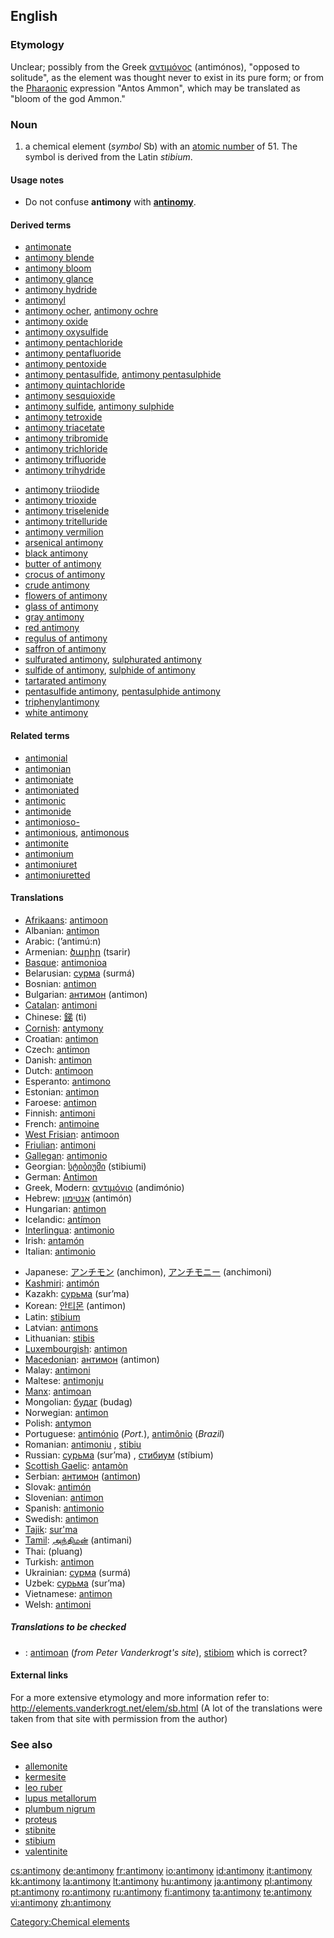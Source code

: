 ==English==

{{elements|Sb|tin|Sn|tellurium|Te}}

===Etymology===
Unclear; possibly from the Greek [[αντιμόνος]] (antimónos), "opposed to solitude", as the element was thought never to exist in its pure form; or from the [[Pharaonic]] expression "Antos Ammon", which may be translated as "bloom of the god Ammon."

===Noun===
{{en-noun|-}}
{{wikipedia}}

# a chemical element (''symbol'' Sb) with an [[atomic number]] of 51. The symbol is derived from the Latin ''stibium''.

====Usage notes====
* Do not confuse '''antimony''' with '''[[antinomy]]'''.

====Derived terms====
{{top2}}
* [[antimonate]]
* [[antimony blende]]
* [[antimony bloom]]
* [[antimony glance]]
* [[antimony hydride]]
* [[antimonyl]]
* [[antimony ocher]], [[antimony ochre]]
* [[antimony oxide]]
* [[antimony oxysulfide]]
* [[antimony pentachloride]]
* [[antimony pentafluoride]]
* [[antimony pentoxide]]
* [[antimony pentasulfide]], [[antimony pentasulphide]]
* [[antimony quintachloride]]
* [[antimony sesquioxide]]
* [[antimony sulfide]], [[antimony sulphide]]
* [[antimony tetroxide]]
* [[antimony triacetate]]
* [[antimony tribromide]]
* [[antimony trichloride]]
* [[antimony trifluoride]]
* [[antimony trihydride]]
{{mid2}}
* [[antimony triiodide]]
* [[antimony trioxide]]
* [[antimony triselenide]]
* [[antimony tritelluride]]
* [[antimony vermilion]]
* [[arsenical antimony]]
* [[black antimony]]
* [[butter of antimony]]
* [[crocus of antimony]]
* [[crude antimony]]
* [[flowers of antimony]]
* [[glass of antimony]]
* [[gray antimony]]
* [[red antimony]]
* [[regulus of antimony]]
* [[saffron of antimony]]
* [[sulfurated antimony]], [[sulphurated antimony]]
* [[sulfide of antimony]], [[sulphide of  antimony]]
* [[tartarated antimony]]
* [[pentasulfide antimony]], [[pentasulphide antimony]]
* [[triphenylantimony]]
* [[white antimony]]
{{bottom}}

====Related terms====
* [[antimonial]]
* [[antimonian]]
* [[antimoniate]]
* [[antimoniated]]
* [[antimonic]]
* [[antimonide]]
* [[antimonioso-]]
* [[antimonious]], [[antimonous]]
* [[antimonite]]
* [[antimonium]]
* [[antimoniuret]]
* [[antimoniuretted]]

====Translations====
{{top}}
* [[Afrikaans]]: [[antimoon]]
* Albanian: [[antimon]]
* Arabic: {{Arab|[[انتيمون]]}} (’antimú:n) {{m}}
* Armenian: [[ծարիր]] (tsarir)
* [[Basque]]: [[antimonioa]]
* Belarusian: [[сурма]] (surmá) {{f}}
* Bosnian: [[antimon]]
* Bulgarian: [[антимон]] (antimon) {{m}}
* [[Catalan]]: [[antimoni]]
* Chinese: [[銻]] (tì)
* [[Cornish]]: [[antymony]]
* Croatian: [[antimon]]
* Czech: [[antimon]]
* Danish: [[antimon]]
* Dutch: [[antimoon]] {{n}}
* Esperanto: [[antimono]]
* Estonian: [[antimon]]
* Faroese: [[antimon]]
* Finnish: [[antimoni]]
* French: [[antimoine]] {{m}}
* [[West Frisian]]: [[antimoon]] {{n}}
* [[Friulian]]: [[antimoni]]
* [[Gallegan]]: [[antimonio]]
* Georgian: [[სტიბიუმი]] (stibiumi)
* German: [[Antimon]] {{n}}
* Greek, Modern: [[αντιμόνιο]] (andimónio) {{n}}
* Hebrew: [[אנטימון]] (antimón)
* Hungarian: [[antimon]]
* Icelandic: [[antímon]]
* [[Interlingua]]: [[antimonio]]
* Irish: [[antamón]]
* Italian: [[antimonio]] {{m}}
{{mid}}
* Japanese: [[アンチモン]] (anchimon), [[アンチモニー]] (anchimoni)
* [[Kashmiri]]: [[antimón]]
* Kazakh: [[сурьма]] (sur’ma)
* Korean: [[안티몬]] (antimon)
* Latin: [[stibium]]
* Latvian: [[antimons]]
* Lithuanian: [[stibis]]
* [[Luxembourgish]]: [[antimon]]
* [[Macedonian]]: [[антимон]] (antimon) {{m}}
* Malay: [[antimoni]]
* Maltese: [[antimonju]]
* [[Manx]]: [[antimoan]]
* Mongolian: [[будаг]] (budag)
* Norwegian: [[antimon]]
* Polish: [[antymon]] {{m}}
* Portuguese: [[antimónio]] (''Port.''), [[antimônio]] (''Brazil'') {{m}}
* Romanian: [[antimoniu]] {{n}}, [[stibiu]]
* Russian: [[сурьма]] (sur’ma) {{f}}, [[стибиум]] (stíbium) {{m}}
* [[Scottish Gaelic]]: [[antamòn]]
* Serbian: [[антимон]] ([[antimon]]) {{m}}
* Slovak: [[antimón]]
* Slovenian: [[antimon]]
* Spanish: [[antimonio]] {{m}}
* Swedish: [[antimon]]
* [[Tajik]]: [[sur'ma]]
* [[Tamil]]: [[அந்திமன்]] (antimani)
* Thai: {{Thai|[[พลวง]]}} (pluang)
* Turkish: [[antimon]]
* Ukrainian: [[сурма]] (surmá) {{f}}
* Uzbek: [[сурьма]] (sur’ma)
* Vietnamese: [[antimon]]
* Welsh: [[antimoni]]
{{bottom}}

=====Translations to be checked=====
<!--Remove this section once all of the translations below have been moved into the tables above.-->
{{checktrans}}

* {{ttbc|Breton}}: [[antimoan]] (''from Peter Vanderkrogt's site''), [[stibiom]] {{m}} which is correct?

====External links====
For a more extensive etymology and more information refer to:
http://elements.vanderkrogt.net/elem/sb.html
(A lot of the translations were taken from that site with permission from the author)

===See also===
* [[allemonite]]
* [[kermesite]]
* [[leo ruber]]
* [[lupus metallorum]]
* [[plumbum nigrum]]
* [[proteus]]
* [[stibnite]]
* [[stibium]]
* [[valentinite]]

[[Category:Chemical elements]]

[[cs:antimony]]
[[de:antimony]]
[[fr:antimony]]
[[io:antimony]]
[[id:antimony]]
[[it:antimony]]
[[kk:antimony]]
[[la:antimony]]
[[lt:antimony]]
[[hu:antimony]]
[[ja:antimony]]
[[pl:antimony]]
[[pt:antimony]]
[[ro:antimony]]
[[ru:antimony]]
[[fi:antimony]]
[[ta:antimony]]
[[te:antimony]]
[[vi:antimony]]
[[zh:antimony]]